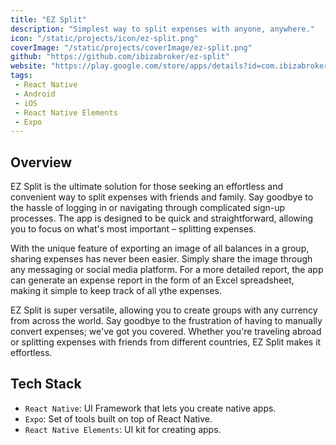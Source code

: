 ```yaml
---
title: "EZ Split"
description: "Simplest way to split expenses with anyone, anywhere."
icon: "/static/projects/icon/ez-split.png"
coverImage: "/static/projects/coverImage/ez-split.png"
github: "https://github.com/ibizabroker/ez-split"
website: "https://play.google.com/store/apps/details?id=com.ibizabroker.EZSplit"
tags: 
 - React Native
 - Android
 - iOS
 - React Native Elements
 - Expo
---
```


## Overview
EZ Split is the ultimate solution for those seeking an effortless and convenient way to split expenses with friends and family. Say goodbye to the hassle of logging in or navigating through complicated sign-up processes. The app is designed to be quick and straightforward, allowing you to focus on what's most important – splitting expenses.

With the unique feature of exporting an image of all balances in a group, sharing expenses has never been easier. Simply share the image through any messaging or social media platform. For a more detailed report, the app can generate an expense report in the form of an Excel spreadsheet, making it simple to keep track of all ythe expenses.

EZ Split is super versatile, allowing you to create groups with any currency from across the world. Say goodbye to the frustration of having to manually convert expenses; we've got you covered. Whether you're traveling abroad or splitting expenses with friends from different countries, EZ Split makes it effortless.

## Tech Stack
- `React Native`: UI Framework that lets you create native apps.
- `Expo`: Set of tools built on top of React Native.
- `React Native Elements`: UI kit for creating apps.